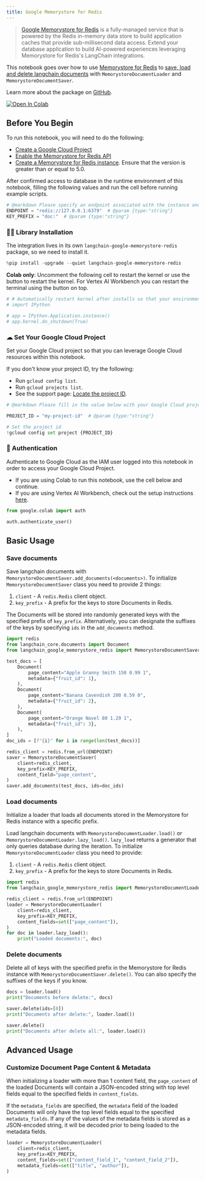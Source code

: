 ```yaml
---
title: Google Memorystore for Redis
---
```


> [Google Memorystore for Redis](https://cloud.google.com/memorystore/docs/redis/memorystore-for-redis-overview) is a fully-managed service that is powered by the Redis in-memory data store to build application caches that provide sub-millisecond data access. Extend your database application to build AI-powered experiences leveraging Memorystore for Redis's LangChain integrations.

This notebook goes over how to use [Memorystore for Redis](https://cloud.google.com/memorystore/docs/redis/memorystore-for-redis-overview) to [save, load and delete langchain documents](/oss/integrations/document_loaders) with `MemorystoreDocumentLoader` and `MemorystoreDocumentSaver`.

Learn more about the package on [GitHub](https://github.com/googleapis/langchain-google-memorystore-redis-python/).

[![Open In Colab](https://colab.research.google.com/assets/colab-badge.svg)](https://colab.research.google.com/github/googleapis/langchain-google-memorystore-redis-python/blob/main/docs/document_loader.ipynb)

## Before You Begin

To run this notebook, you will need to do the following:

* [Create a Google Cloud Project](https://developers.google.com/workspace/guides/create-project)
* [Enable the Memorystore for Redis API](https://console.cloud.google.com/flows/enableapi?apiid=redis.googleapis.com)
* [Create a Memorystore for Redis instance](https://cloud.google.com/memorystore/docs/redis/create-instance-console). Ensure that the version is greater than or equal to 5.0.

After confirmed access to database in the runtime environment of this notebook, filling the following values and run the cell before running example scripts.

```python
# @markdown Please specify an endpoint associated with the instance and a key prefix for demo purpose.
ENDPOINT = "redis://127.0.0.1:6379"  # @param {type:"string"}
KEY_PREFIX = "doc:"  # @param {type:"string"}
```

### 🦜🔗 Library Installation

The integration lives in its own `langchain-google-memorystore-redis` package, so we need to install it.

```python
%pip install -upgrade --quiet langchain-google-memorystore-redis
```

**Colab only**: Uncomment the following cell to restart the kernel or use the button to restart the kernel. For Vertex AI Workbench you can restart the terminal using the button on top.

```python
# # Automatically restart kernel after installs so that your environment can access the new packages
# import IPython

# app = IPython.Application.instance()
# app.kernel.do_shutdown(True)
```

### ☁ Set Your Google Cloud Project

Set your Google Cloud project so that you can leverage Google Cloud resources within this notebook.

If you don't know your project ID, try the following:

* Run `gcloud config list`.
* Run `gcloud projects list`.
* See the support page: [Locate the project ID](https://support.google.com/googleapi/answer/7014113).

```python
# @markdown Please fill in the value below with your Google Cloud project ID and then run the cell.

PROJECT_ID = "my-project-id"  # @param {type:"string"}

# Set the project id
!gcloud config set project {PROJECT_ID}
```

### 🔐 Authentication

Authenticate to Google Cloud as the IAM user logged into this notebook in order to access your Google Cloud Project.

* If you are using Colab to run this notebook, use the cell below and continue.
* If you are using Vertex AI Workbench, check out the setup instructions [here](https://github.com/GoogleCloudPlatform/generative-ai/tree/main/setup-env).

```python
from google.colab import auth

auth.authenticate_user()
```

## Basic Usage

### Save documents

Save langchain documents with `MemorystoreDocumentSaver.add_documents(<documents>)`. To initialize `MemorystoreDocumentSaver` class you need to provide 2 things:

1. `client` - A `redis.Redis` client object.
1. `key_prefix` - A prefix for the keys to store Documents in Redis.

The Documents will be stored into randomly generated keys with the specified prefix of `key_prefix`. Alternatively, you can designate the suffixes of the keys by specifying `ids` in the `add_documents` method.

```python
import redis
from langchain_core.documents import Document
from langchain_google_memorystore_redis import MemorystoreDocumentSaver

test_docs = [
    Document(
        page_content="Apple Granny Smith 150 0.99 1",
        metadata={"fruit_id": 1},
    ),
    Document(
        page_content="Banana Cavendish 200 0.59 0",
        metadata={"fruit_id": 2},
    ),
    Document(
        page_content="Orange Navel 80 1.29 1",
        metadata={"fruit_id": 3},
    ),
]
doc_ids = [f"{i}" for i in range(len(test_docs))]

redis_client = redis.from_url(ENDPOINT)
saver = MemorystoreDocumentSaver(
    client=redis_client,
    key_prefix=KEY_PREFIX,
    content_field="page_content",
)
saver.add_documents(test_docs, ids=doc_ids)
```

### Load documents

Initialize a loader that loads all documents stored in the Memorystore for Redis instance with a specific prefix.

Load langchain documents with `MemorystoreDocumentLoader.load()` or `MemorystoreDocumentLoader.lazy_load()`. `lazy_load` returns a generator that only queries database during the iteration. To initialize `MemorystoreDocumentLoader` class you need to provide:

1. `client` - A `redis.Redis` client object.
1. `key_prefix` - A prefix for the keys to store Documents in Redis.

```python
import redis
from langchain_google_memorystore_redis import MemorystoreDocumentLoader

redis_client = redis.from_url(ENDPOINT)
loader = MemorystoreDocumentLoader(
    client=redis_client,
    key_prefix=KEY_PREFIX,
    content_fields=set(["page_content"]),
)
for doc in loader.lazy_load():
    print("Loaded documents:", doc)
```

### Delete documents

Delete all of keys with the specified prefix in the Memorystore for Redis instance with `MemorystoreDocumentSaver.delete()`. You can also specify the suffixes of the keys if you know.

```python
docs = loader.load()
print("Documents before delete:", docs)

saver.delete(ids=[0])
print("Documents after delete:", loader.load())

saver.delete()
print("Documents after delete all:", loader.load())
```

## Advanced Usage

### Customize Document Page Content & Metadata

When initializing a loader with more than 1 content field, the `page_content` of the loaded Documents will contain a JSON-encoded string with top level fields equal to the specified fields in `content_fields`.

If the `metadata_fields` are specified, the `metadata` field of the loaded Documents will only have the top level fields equal to the specified `metadata_fields`. If any of the values of the metadata fields is stored as a JSON-encoded string, it will be decoded prior to being loaded to the metadata fields.

```python
loader = MemorystoreDocumentLoader(
    client=redis_client,
    key_prefix=KEY_PREFIX,
    content_fields=set(["content_field_1", "content_field_2"]),
    metadata_fields=set(["title", "author"]),
)
```
